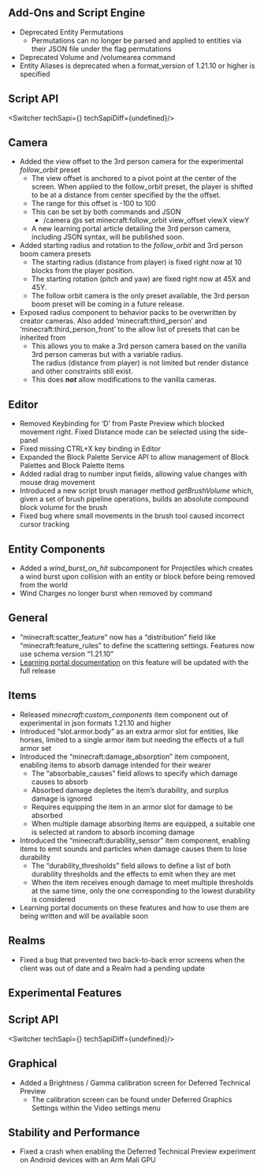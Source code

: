 



## Add-Ons and Script Engine

-   Deprecated Entity Permutations
    -   Permutations can no longer be parsed and applied to entities via their JSON file under the flag permutations
-   Deprecated Volume and /volumearea command
-   Entity Aliases is deprecated when a format\_version of 1.21.10 or higher is specified


## **Script API**

<Switcher techSapi={<TechSapiStable/>} techSapiDiff={undefined}/>

## Camera

-   Added the view offset to the 3rd person camera for the experimental _follow\_orbit_ preset
    -   The view offset is anchored to a pivot point at the center of the screen. When applied to the follow\_orbit preset, the player is shifted to be at a distance from center specified by the the offset.
    -   The range for this offset is -100 to 100
    -   This can be set by both commands and JSON
        -   /camera @s set minecraft:follow\_orbit view\_offset viewX viewY
    -   A new learning portal article detailing the 3rd person camera, including JSON syntax, will be published soon.
-   Added starting radius and rotation to the _follow\_orbit_ and 3rd person boom camera presets
    -   The starting radius (distance from player) is fixed right now at 10 blocks from the player position.
    -   The starting rotation (pitch and yaw) are fixed right now at 45X and 45Y.
    -   The follow orbit camera is the only preset available, the 3rd person boom preset will be coming in a future release.
-   Exposed radius component to behavior packs to be overwritten by creator cameras. Also added ‘minecraft:third\_person’ and ‘minecraft:third\_person\_front’ to the allow list of presets that can be inherited from
    -   This allows you to make a 3rd person camera based on the vanilla 3rd person cameras but with a variable radius.  
        The radius (distance from player) is not limited but render distance and other constraints still exist.
    -   This does **_not_** allow modifications to the vanilla cameras.

## Editor

-   Removed Keybinding for ‘D’ from Paste Preview which blocked movement right. Fixed Distance mode can be selected using the side-panel
-   Fixed missing CTRL+X key binding in Editor
-   Expanded the Block Palette Service API to allow management of Block Palettes and Block Palette Items
-   Added radial drag to number input fields, allowing value changes with mouse drag movement
-   Introduced a new script brush manager method _getBrushVolume_ which, given a set of brush pipeline operations, builds an absolute compound block volume for the brush
-   Fixed bug where small movements in the brush tool caused incorrect cursor tracking

## Entity Components

-   Added a _wind\_burst\_on\_hit_ subcomponent for Projectiles which creates a wind burst upon collision with an entity or block before being removed from the world
-   Wind Charges no longer burst when removed by command

## General

-   “minecraft:scatter\_feature” now has a “distribution” field like “minecraft:feature\_rules” to define the scattering settings. Features now use schema version “1.21.10”
-   [Learning portal documentation](https://learn.microsoft.com/en-us/minecraft/creator/reference/content/featuresreference/examples/features/minecraftscatter_feature?view=minecraft-bedrock-stable) on this feature will be updated with the full release

## Items

-   Released _minecraft:custom\_components_ item component out of experimental in json formats 1.21.10 and higher
-   Introduced “slot.armor.body” as an extra armor slot for entities, like horses, limited to a single armor item but needing the effects of a full armor set
-   Introduced the “minecraft:damage\_absorption” item component, enabling items to absorb damage intended for their wearer
    -   The “absorbable\_causes” field allows to specify which damage causes to absorb
    -   Absorbed damage depletes the item’s durability, and surplus damage is ignored
    -   Requires equipping the item in an armor slot for damage to be absorbed
    -   When multiple damage absorbing items are equipped, a suitable one is selected at random to absorb incoming damage
-   Introduced the “minecraft:durability\_sensor” item component, enabling items to emit sounds and particles when damage causes them to lose durability
    -   The “durability\_thresholds” field allows to define a list of both durability thresholds and the effects to emit when they are met
    -   When the item receives enough damage to meet multiple thresholds at the same time, only the one corresponding to the lowest durability is considered
-   Learning portal documents on these features and how to use them are being written and will be available soon

## Realms

-   Fixed a bug that prevented two back-to-back error screens when the client was out of date and a Realm had a pending update  
      
    




<h2 className="experimental_divider">Experimental Features</h2>





## **Script API**

<Switcher techSapi={<TechSapiExp/>} techSapiDiff={undefined}/>

## Graphical

-   Added a Brightness / Gamma calibration screen for Deferred Technical Preview
    -   The calibration screen can be found under Deferred Graphics Settings within the Video settings menu

## Stability and Performance

-   Fixed a crash when enabling the Deferred Technical Preview experiment on Android devices with an Arm Mali GPU